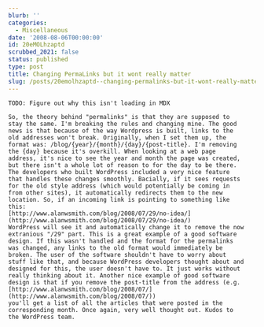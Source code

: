 ```yaml
---
blurb: ''
categories:
  - Miscellaneous
date: '2008-08-06T00:00:00'
id: 20eMOLhzaptd
scrubbed_2021: false
status: published
type: post
title: Changing PermaLinks but it wont really matter
slug: /posts/20emolhzaptd--changing-permalinks-but-it-wont-really-matter
---
```


```
TODO: Figure out why this isn't loading in MDX

So, the theory behind "permalinks" is that they are supposed to
stay the same. I'm breaking the rules and changing mine. The good
news is that because of the way Wordpress is built, links to the
old addresses won't break. Originally, when I set them up, the
format was: /blog/{year}/{month}/{day}/{post-title}. I'm removing
the {day} because it's overkill. When looking at a web page
address, it's nice to see the year and month the page was created,
but there isn't a whole lot of reason to for the day to be there.
The developers who built WordPress included a very nice feature
that handles these changes smoothly. Bacially, if it sees requests
for the old style address (which would potentially be coming in
from other sites), it automatically redirects them to the new
location. So, if an incoming link is pointing to something like
this:
[http://www.alanwsmith.com/blog/2008/07/29/no-idea/](http://www.alanwsmith.com/blog/2008/07/29/no-idea/)
WordPress will see it and automatically change it to remove the now
extranious "/29" part. This is a great example of a good software
design. If this wasn't handled and the format for the permalinks
was changed, any links to the old format would immediately be
broken. The user of the software shouldn't have to worry about
stuff like that, and because WordPress developers thought about and
designed for this, the user doesn't have to. It just works without
really thinking about it. Another nice example of good software
design is that if you remove the post-title from the address (e.g.
[http://www.alanwsmith.com/blog/2008/07/](http://www.alanwsmith.com/blog/2008/07/))
you'll get a list of all the articles that were posted in the
corresponding month. Once again, very well thought out. Kudos to
the WordPress team.
```
